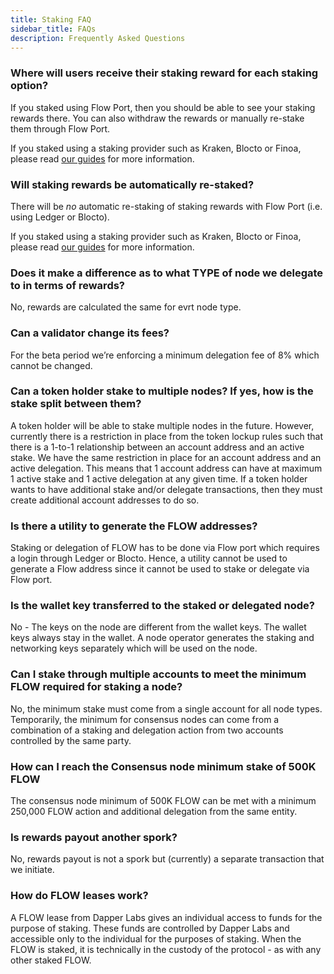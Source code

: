```yaml
---
title: Staking FAQ
sidebar_title: FAQs
description: Frequently Asked Questions
---
```


### Where will users receive their staking reward for each staking option?

If you staked using Flow Port, then you should be able to see your staking rewards there. You can also withdraw the rewards or manually re-stake them through Flow Port.

If you staked using a staking provider such as Kraken, Blocto or Finoa, please read [our guides](/staking/custody-providers/) for more information.

### Will staking rewards be automatically re-staked?

There will be _no_ automatic re-staking of staking rewards with Flow Port (i.e. using Ledger or Blocto).

If you staked using a staking provider such as Kraken, Blocto or Finoa, please read [our guides](/staking/custody-providers/) for more information.

### Does it make a difference as to what TYPE of node we delegate to in terms of rewards?

No, rewards are calculated the same for evrt node type.

### Can a validator change its fees?

For the beta period we’re enforcing a minimum delegation fee of 8% which cannot be changed.

### Can a token holder stake to multiple nodes? If yes, how is the stake split between them?

A token holder will be able to stake multiple nodes in the future.
However, currently there is a restriction in place from the token lockup rules such that there is a 1-to-1 relationship between an account address and an active stake.
We have the same restriction in place for an account address and an active delegation.
This means that 1 account address can have at maximum 1 active stake and 1 active delegation at any given time.
If a token holder wants to have additional stake and/or delegate transactions, then they must create additional account addresses to do so.

### Is there a utility to generate the FLOW addresses?

Staking or delegation of FLOW has to be done via Flow port which requires a login through Ledger or Blocto.
Hence, a utility cannot be used to generate a Flow address since it cannot be used to stake or delegate via Flow port.

### Is the wallet key transferred to the staked or delegated node?

No - The keys on the node are different from the wallet keys. The wallet keys always stay in the wallet.
A node operator generates the staking and networking keys separately which will be used on the node.

### Can I stake through multiple accounts to meet the minimum FLOW required for staking a node?

No, the minimum stake must come from a single account for all node types. Temporarily, the minimum for consensus nodes can come from a combination of a staking and delegation action from two accounts controlled by the same party.

### How can I reach the Consensus node minimum stake of 500K FLOW

The consensus node minimum of 500K FLOW can be met with a minimum 250,000 FLOW action and additional delegation from the same entity.

### Is rewards payout another spork?

No, rewards payout is not a spork but (currently) a separate transaction that we initiate.

### How do FLOW leases work?

A FLOW lease from Dapper Labs gives an individual access to funds for the purpose of staking. These funds are controlled by Dapper Labs and accessible only to the individual for the purposes of staking. When the FLOW is staked, it is technically in the custody of the protocol - as with any other staked FLOW.
